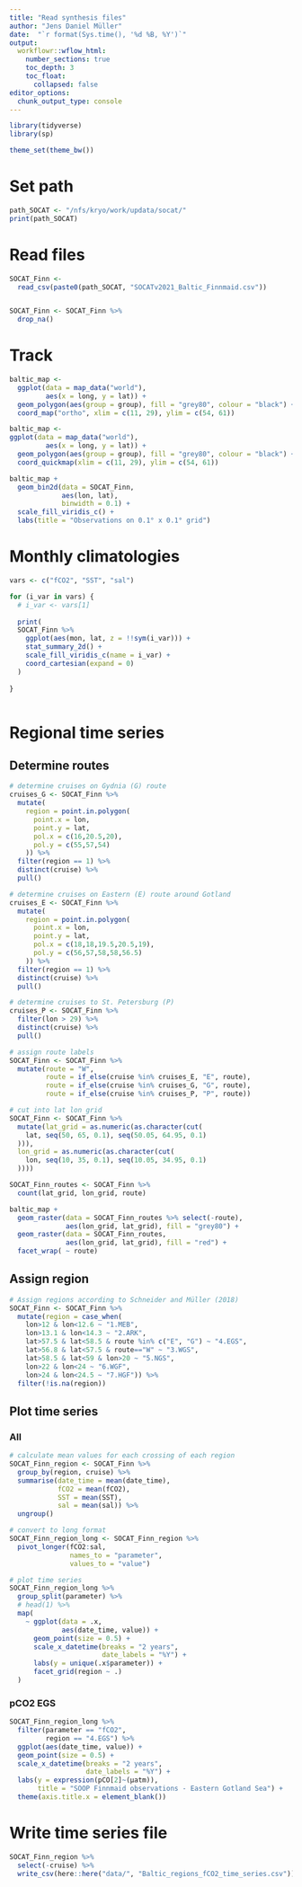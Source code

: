 ```yaml
---
title: "Read synthesis files"
author: "Jens Daniel Müller"
date:  "`r format(Sys.time(), '%d %B, %Y')`"
output: 
  workflowr::wflow_html:
    number_sections: true
    toc_depth: 3
    toc_float:
      collapsed: false
editor_options:
  chunk_output_type: console
---
```


```r

library(tidyverse)
library(sp)

```

```r

theme_set(theme_bw())

```


# Set path

```r

path_SOCAT <- "/nfs/kryo/work/updata/socat/"
print(path_SOCAT)

```


# Read files

```r

SOCAT_Finn <-
  read_csv(paste0(path_SOCAT, "SOCATv2021_Baltic_Finnmaid.csv"))


SOCAT_Finn <- SOCAT_Finn %>% 
  drop_na()

```


# Track

```r

baltic_map <-
  ggplot(data = map_data("world"),
         aes(x = long, y = lat)) +
  geom_polygon(aes(group = group), fill = "grey80", colour = "black") +
  coord_map("ortho", xlim = c(11, 29), ylim = c(54, 61))

baltic_map <-
ggplot(data = map_data("world"),
         aes(x = long, y = lat)) +
  geom_polygon(aes(group = group), fill = "grey80", colour = "black") +
  coord_quickmap(xlim = c(11, 29), ylim = c(54, 61))

baltic_map +
  geom_bin2d(data = SOCAT_Finn,
             aes(lon, lat),
             binwidth = 0.1) +
  scale_fill_viridis_c() +
  labs(title = "Observations on 0.1° x 0.1° grid")


```

# Monthly climatologies

```r

vars <- c("fCO2", "SST", "sal")

for (i_var in vars) {
  # i_var <- vars[1]
  
  print(
  SOCAT_Finn %>%
    ggplot(aes(mon, lat, z = !!sym(i_var))) +
    stat_summary_2d() +
    scale_fill_viridis_c(name = i_var) +
    coord_cartesian(expand = 0)
  )
  
}



```

# Regional time series

## Determine routes

```r

# determine cruises on Gydnia (G) route
cruises_G <- SOCAT_Finn %>%
  mutate(
    region = point.in.polygon(
      point.x = lon,
      point.y = lat,
      pol.x = c(16,20.5,20),
      pol.y = c(55,57,54)
    )) %>%  
  filter(region == 1) %>% 
  distinct(cruise) %>% 
  pull()

# determine cruises on Eastern (E) route around Gotland
cruises_E <- SOCAT_Finn %>%
  mutate(
    region = point.in.polygon(
      point.x = lon,
      point.y = lat,
      pol.x = c(18,18,19.5,20.5,19),
      pol.y = c(56,57,58,58,56.5)
    )) %>%  
  filter(region == 1) %>% 
  distinct(cruise) %>% 
  pull()

# determine cruises to St. Petersburg (P)
cruises_P <- SOCAT_Finn %>% 
  filter(lon > 29) %>% 
  distinct(cruise) %>% 
  pull()

# assign route labels
SOCAT_Finn <- SOCAT_Finn %>% 
  mutate(route = "W",
         route = if_else(cruise %in% cruises_E, "E", route),
         route = if_else(cruise %in% cruises_G, "G", route),
         route = if_else(cruise %in% cruises_P, "P", route))

# cut into lat lon grid
SOCAT_Finn <- SOCAT_Finn %>%
  mutate(lat_grid = as.numeric(as.character(cut(
    lat, seq(50, 65, 0.1), seq(50.05, 64.95, 0.1)
  ))),
  lon_grid = as.numeric(as.character(cut(
    lon, seq(10, 35, 0.1), seq(10.05, 34.95, 0.1)
  ))))

SOCAT_Finn_routes <- SOCAT_Finn %>% 
  count(lat_grid, lon_grid, route)

baltic_map +
  geom_raster(data = SOCAT_Finn_routes %>% select(-route),
              aes(lon_grid, lat_grid), fill = "grey80") +
  geom_raster(data = SOCAT_Finn_routes,
              aes(lon_grid, lat_grid), fill = "red") +
  facet_wrap( ~ route)

```

## Assign region

```r

# Assign regions according to Schneider and Müller (2018)
SOCAT_Finn <- SOCAT_Finn %>% 
  mutate(region = case_when(
    lon>12 & lon<12.6 ~ "1.MEB",
    lon>13.1 & lon<14.3 ~ "2.ARK",
    lat>57.5 & lat<58.5 & route %in% c("E", "G") ~ "4.EGS",
    lat>56.8 & lat<57.5 & route=="W" ~ "3.WGS",
    lat>58.5 & lat<59 & lon>20 ~ "5.NGS",
    lon>22 & lon<24 ~ "6.WGF",
    lon>24 & lon<24.5 ~ "7.HGF")) %>% 
  filter(!is.na(region))


```

## Plot time series

### All

```r

# calculate mean values for each crossing of each region
SOCAT_Finn_region <- SOCAT_Finn %>% 
  group_by(region, cruise) %>% 
  summarise(date_time = mean(date_time),
            fCO2 = mean(fCO2),
            SST = mean(SST),
            sal = mean(sal)) %>% 
  ungroup()

# convert to long format
SOCAT_Finn_region_long <- SOCAT_Finn_region %>% 
  pivot_longer(fCO2:sal,
               names_to = "parameter",
               values_to = "value")

# plot time series
SOCAT_Finn_region_long %>%
  group_split(parameter) %>%
  # head(1) %>%
  map(
    ~ ggplot(data = .x,
             aes(date_time, value)) +
      geom_point(size = 0.5) +
      scale_x_datetime(breaks = "2 years",
                       date_labels = "%Y") +
      labs(y = unique(.x$parameter)) +
      facet_grid(region ~ .)
  )


```

### pCO2 EGS

```r

SOCAT_Finn_region_long %>%
  filter(parameter == "fCO2",
         region == "4.EGS") %>%
  ggplot(aes(date_time, value)) +
  geom_point(size = 0.5) +
  scale_x_datetime(breaks = "2 years",
                   date_labels = "%Y") +
  labs(y = expression(pCO[2]~(µatm)),
       title = "SOOP Finnmaid observations - Eastern Gotland Sea") +
  theme(axis.title.x = element_blank())

```



# Write time series file

```r

SOCAT_Finn_region %>% 
  select(-cruise) %>% 
  write_csv(here::here("data/", "Baltic_regions_fCO2_time_series.csv"))


```

